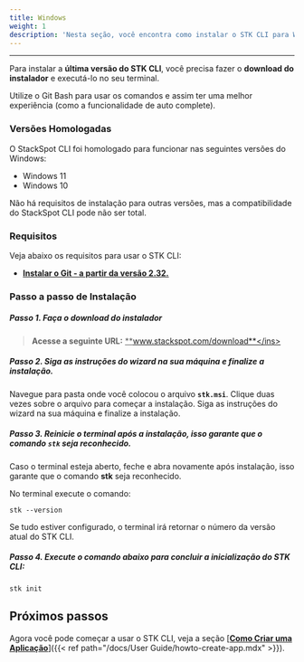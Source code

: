 ```yaml
---
title: Windows
weight: 1
description: 'Nesta seção, você encontra como instalar o STK CLI para Windows.'
---
```


---


Para instalar a **última versão do STK CLI**, você precisa fazer o **download do instalador** e executá-lo no seu terminal.


<alert color="secondary">

Utilize o Git Bash para usar os comandos e assim ter uma melhor experiência (como a funcionalidade de auto complete).

</alert>

### **Versões Homologadas**
O StackSpot CLI foi homologado para funcionar nas seguintes versões do Windows:
- Windows 11 
- Windows 10

Não há requisitos de instalação para outras versões, mas a compatibilidade do StackSpot CLI pode não ser total.

### **Requisitos**
Veja abaixo os requisitos para usar o STK CLI:
- <a href="https://git-scm.com/downloads" target="_blank"><strong><ins>Instalar o Git - a partir da versão 2.32.</ins></strong></a>

### **Passo a passo de Instalação**  

##### **Passo 1.** Faça o download do instalador

> **Acesse a seguinte URL:** <ins>**www.stackspot.com/download**</ins>  

##### **Passo 2.** Siga as instruções do wizard na sua máquina e finalize a instalação.

Navegue para pasta onde você colocou o arquivo **`stk.msi`**. Clique duas vezes sobre o arquivo para começar a instalação. Siga as instruções do wizard na sua máquina e finalize a instalação.

##### **Passo 3.** Reinicie o terminal após a instalação, isso garante que o comando **`stk`** seja reconhecido.

Caso o terminal esteja aberto, feche e abra novamente após instalação, isso garante que o comando **stk** seja reconhecido.

No terminal execute o comando:

```text
stk --version
```

Se tudo estiver configurado, o terminal irá retornar o número da versão atual do STK CLI.


##### **Passo 4.** Execute o comando abaixo para concluir a inicialização do STK CLI:

```text
stk init
```

## **Próximos passos**

Agora você pode começar a usar o STK CLI, veja a seção [<ins>**Como Criar uma Aplicação**</ins>]({{< ref path="/docs/User Guide/howto-create-app.mdx" >}}).